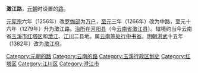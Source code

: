 '''澂江路'''，[[元朝|元朝]]时设置的[[路_(行政区划)|路]]。

[[元宪宗|元宪宗]]六年（1256年）改[[罗伽部|罗伽部]]为[[万户|万户]]，[[至元_(忽必烈)|至元]]三年（1266年）改为中路，至元十六年（1279年）升为澂江路。[[治所|治所]]在[[河阳县|河阳县]]（今[[云南省|云南省]][[澂江县|澂江县]]）。辖境约当今云南省[[玉溪市|玉溪市]][[红塔区|红塔区]]和[[澂江县|澂江]]、[[江川县|江川]]二县地。属[[云南等处行中书省|云南等处行中书省]]。[[明朝|明朝]][[洪武|洪武]]十五年（1382年）改为[[澂江府|澂江府]]。

{{元朝云南行政区划}}
{{元朝行政区划|nocat}}
{{元朝行政区划小作品}}

{{DEFAULTSORT:C}}
[[Category:元朝的路|Category:元朝的路]]
[[Category:云南的路|Category:云南的路]]
[[Category:玉溪行政区划史|Category:玉溪行政区划史]]
[[Category:红塔区|Category:红塔区]]
[[Category:江川区|Category:江川区]]
[[Category:澄江市|Category:澄江市]]